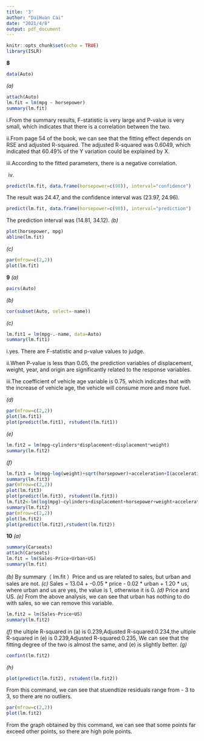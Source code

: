 ---
title: '3'
author: "DaiHuan Cai"
date: "2021/4/8"
output: pdf_document
---

```{r setup, include=FALSE}
knitr::opts_chunk$set(echo = TRUE)
library(ISLR)
```

**8**

```{r cars}
data(Auto)
```

*(a)*
```{r cars}
attach(Auto)
lm.fit = lm(mpg ~ horsepower)
summary(lm.fit)
```
i.From the summary results, F-statistic is very large and P-value is very small, which indicates that there is a correlation between the two.

ii.From page 54 of the book, we can see that the fitting effect depends on RSE and adjusted R-squared. The adjusted R-squared was 0.6049, which indicated that 60.49% of the Y variation could be explained by X.

iii.According to the fitted parameters, there is a negative correlation.

iv.
```{r cars}
predict(lm.fit, data.frame(horsepower=c(98)), interval="confidence")
```
The result was 24.47, and the confidence interval was (23.97, 24.96).
```{r cars}
predict(lm.fit, data.frame(horsepower=c(98)), interval="prediction")
```
The prediction interval was (14.81, 34.12).
*(b)*
```{r cars}
plot(horsepower, mpg)
abline(lm.fit)
```
*(c)*
```{r cars}
par(mfrow=c(2,2))
plot(lm.fit)
```
**9**
*(a)*
```{r cars}
pairs(Auto)
```
*(b)*
```{r cars}
cor(subset(Auto, select=-name))
```
*(c)*
```{r cars}
lm.fit1 = lm(mpg~.-name, data=Auto)
summary(lm.fit1)
```
i.yes. There are F-statistic and p-value values to judge.

ii.When P-value is less than 0.05, the prediction variables of displacement, weight, year, and origin are significantly related to the response variables.

iii.The coefficient of vehicle age variable is 0.75, which indicates that with the increase of vehicle age, the vehicle will consume more and more fuel.

*(d)*
```{r cars}
par(mfrow=c(2,2))
plot(lm.fit1)
plot(predict(lm.fit1), rstudent(lm.fit1))
```
*(e)*
```{r cars}
lm.fit2 = lm(mpg~cylinders*displacement+displacement*weight)
summary(lm.fit2)
```
*(f)*
```{r cars}
lm.fit3 = lm(mpg~log(weight)+sqrt(horsepower)+acceleration+I(acceleration^2))
summary(lm.fit3)
par(mfrow=c(2,2))
plot(lm.fit3)
plot(predict(lm.fit3), rstudent(lm.fit3))
lm.fit2<-lm(log(mpg)~cylinders+displacement+horsepower+weight+acceleration+year+origin,data=Auto)
summary(lm.fit2)
par(mfrow=c(2,2)) 
plot(lm.fit2)
plot(predict(lm.fit2),rstudent(lm.fit2))
```
**10**
*(a)*
```{r cars}
summary(Carseats)
attach(Carseats)
lm.fit = lm(Sales~Price+Urban+US)
summary(lm.fit)
```
*(b)*
By summary（ lm.fit ）Price and us are related to sales, but urban and sales are not.
*(c)*
Sales = 13.04 + -0.05 * price - 0.02 * urban + 1.20 * us, where urban and us are yes, the value is 1, otherwise it is 0.
*(d)*
Price and US.
*(e)*
From the above analysis, we can see that urban has nothing to do with sales, so we can remove this variable.
```{r cars}
lm.fit2 = lm(Sales~Price+US)
summary(lm.fit2)
```
*(f)*
the ultiple R-squared in (a) is 0.239,Adjusted R-squared:0.234,the ultiple R-squared in (e) is  0.239,Adjusted R-squared:0.235, We can see that the fitting degree of the two is almost the same, and (e) is slightly better.
*(g)*
```{r cars}
confint(lm.fit2)
```
*(h)*
```{r cars}
plot(predict(lm.fit2), rstudent(lm.fit2))
```
From this command, we can see that stuendtize residuals range from - 3 to 3, so there are no outliers.
```{r cars}
par(mfrow=c(2,2))
plot(lm.fit2)
```
From the graph obtained by this command, we can see that some points far exceed other points, so there are high pole points.